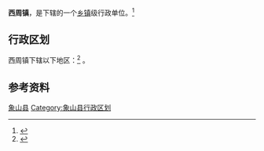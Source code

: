 {{中国乡级行政区|33/02/25/102/000}}
'''西周镇'''，是{{PRC admin/fullname|{{PRC admin/parent|33/02/25/102/000}}}}下辖的一个[[乡镇|乡镇]]级行政单位。<ref>{{PRC admin/ref sgc|{{PRC admin/parent|{{{1|}}}}}}}</ref>

== 行政区划 ==
西周镇下辖以下地区：<ref>{{PRC admin/ref sgc|{{{1|}}}}}</ref>
{{PRC admin/children|33/02/25/102/000}}。

== 参考资料 ==
{{reflist}}

{{象山县行政区划|cat|X}}
{{Ningbo-stub}}
[[Category:宁波市乡镇|象山县]]
[[Category:象山县行政区划|Category:象山县行政区划]]